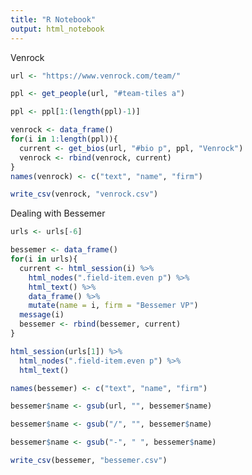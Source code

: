 ```yaml
---
title: "R Notebook"
output: html_notebook
---
```


Venrock

```r
url <- "https://www.venrock.com/team/"
```


```r
ppl <- get_people(url, "#team-tiles a")

ppl <- ppl[1:(length(ppl)-1)]

venrock <- data_frame()
for(i in 1:length(ppl)){
  current <- get_bios(url, "#bio p", ppl, "Venrock")
  venrock <- rbind(venrock, current)
}
names(venrock) <- c("text", "name", "firm")

write_csv(venrock, "venrock.csv")
```

Dealing with Bessemer
```r

urls <- urls[-6]

bessemer <- data_frame()
for(i in urls){
  current <- html_session(i) %>% 
    html_nodes(".field-item.even p") %>% 
    html_text() %>% 
    data_frame() %>% 
    mutate(name = i, firm = "Bessemer VP")
  message(i)
  bessemer <- rbind(bessemer, current)
}

html_session(urls[1]) %>% 
  html_nodes(".field-item.even p") %>% 
  html_text()

names(bessemer) <- c("text", "name", "firm")

bessemer$name <- gsub(url, "", bessemer$name)

bessemer$name <- gsub("/", "", bessemer$name)

bessemer$name <- gsub("-", " ", bessemer$name)

write_csv(bessemer, "bessemer.csv")
```

